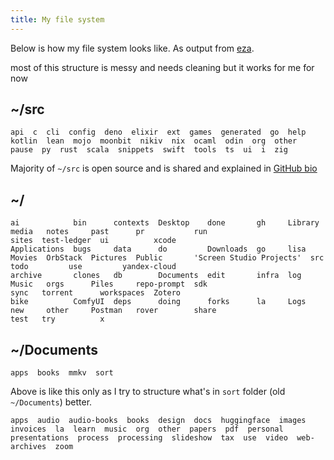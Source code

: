 ```yaml
---
title: My file system
---
```


Below is how my file system looks like. As output from [eza](https://github.com/eza-community/eza).

<Callout>
  most of this structure is messy and needs cleaning but it works for me for now
</Callout>

## ~/src

```
api  c  cli  config  deno  elixir  ext  games  generated  go  help  kotlin  lean  mojo  moonbit  nikiv  nix  ocaml  odin  org  other  pause  py  rust  scala  snippets  swift  tools  ts  ui  i  zig
```

Majority of `~/src` is open source and is shared and explained in [GitHub bio](https://github.com/nikitavoloboev)

## ~/

```
ai            bin      contexts  Desktop    done       gh     Library  media   notes     past      pr           run                       sites  test-ledger  ui          xcode
Applications  bugs     data      do         Downloads  go     lisa     Movies  OrbStack  Pictures  Public       'Screen Studio Projects'  src    todo         use         yandex-cloud
archive       clones   db        Documents  edit       infra  log      Music   orgs      Piles     repo-prompt  sdk                       sync   torrent      workspaces  Zotero
bike          ComfyUI  deps      doing      forks      la     Logs     new     other     Postman   rover        share                     test   try          x
```

## ~/Documents

```
apps  books  mmkv  sort
```

Above is like this only as I try to structure what's in `sort` folder (old `~/Documents`) better.

```
apps  audio  audio-books  books  design  docs  huggingface  images  invoices  la  learn  music  org  other  papers  pdf  personal  presentations  process  processing  slideshow  tax  use  video  web-archives  zoom
```
